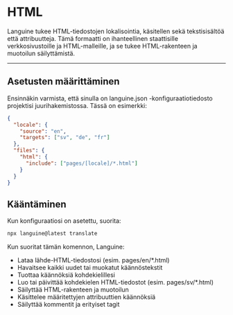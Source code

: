 # HTML

Languine tukee HTML-tiedostojen lokalisointia, käsitellen sekä tekstisisältöä että attribuutteja. Tämä formaatti on ihanteellinen staattisille verkkosivustoille ja HTML-malleille, ja se tukee HTML-rakenteen ja muotoilun säilyttämistä.

---

## Asetusten määrittäminen

Ensinnäkin varmista, että sinulla on languine.json -konfiguraatiotiedosto projektisi juurihakemistossa. Tässä on esimerkki:

```json
{
  "locale": {
    "source": "en",
    "targets": ["sv", "de", "fr"]
  },
  "files": {
    "html": {
      "include": ["pages/[locale]/*.html"]
    }
  }
}
```

## Kääntäminen

Kun konfiguraatiosi on asetettu, suorita:

```bash
npx languine@latest translate
```

Kun suoritat tämän komennon, Languine:

- Lataa lähde-HTML-tiedostosi (esim. pages/en/*.html)
- Havaitsee kaikki uudet tai muokatut käännöstekstit
- Tuottaa käännöksiä kohdekielillesi
- Luo tai päivittää kohdekielen HTML-tiedostot (esim. pages/sv/*.html)
- Säilyttää HTML-rakenteen ja muotoilun
- Käsittelee määritettyjen attribuuttien käännöksiä
- Säilyttää kommentit ja erityiset tagit
